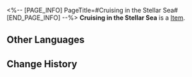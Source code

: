 <%-- [PAGE_INFO]
PageTitle=#Cruising in the Stellar Sea#
[END_PAGE_INFO] --%>
{{Item Infobox
|id          = 24001
|image       = Item Cruising in the Stellar Sea.png
|type        = 
|invCategory = Light Cone
|rarity      = 5
|effect      = Light Cone for the Path of {{Color|h|The Hunt}}. The Light Cone ability is only effective for characters of this Path.
|description = Coursing 'tween the sea of stars,<br />they cruise with the speed of a rainbow's chromatic flash.<br />A journey of hunting undying abominations,<br />collecting cures and miracles,<br />and seeking deliverance.<br />Akin to a vow unbroken, their voyage will be,<br />ad infinitum.
}}
'''Cruising in the Stellar Sea''' is a [[Item]].

==Other Languages==
{{Other Languages
|en   = Cruising in the Stellar Sea
|zhs  = 星海巡航
|zht  = 星海巡航
|ja   = {{Rubi|星海巡航|せいかいじゅんこう}}
|ko   = 별바다 순항
|es   = Crucero estelar
|fr   = Exploration de la mer stellaire
|ru   = Круиз по галактике
|th   = Cruising in the Stellar Sea
|vi   = Du Hành Trên Biển Sao
|de   = Fahrt durch das Sternenmeer
|id   = Cruising in the Stellar Sea
|pt   = Percorrendo o Mar Estelar
}}

==Change History==
{{Change History|1.0}}
